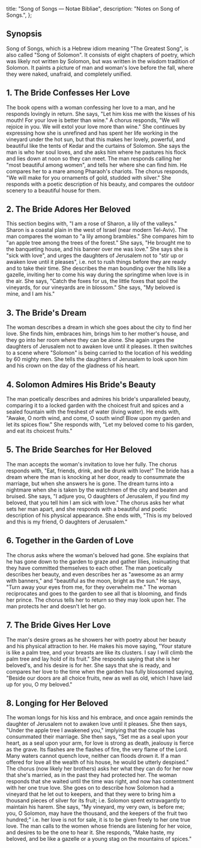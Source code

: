   title: "Song of Songs — Notae Bibliae",
  description: "Notes on Song of Songs.",
};

<Initial text="Song of Songs"/>

## Synopsis

Song of Songs, which is a Hebrew idiom meaning "The Greatest Song", is also called "Song of Solomon". It consists of eight chapters of poetry, which was likely not written by Solomon, but was written in the wisdom tradition of Solomon. It paints a picture of man and woman's love before the fall, where they were naked, unafraid, and completely unified.

## 1. The Bride Confesses Her Love

The book opens with a woman confessing her love to a man, and he responds lovingly in return. She says, "Let him kiss me with the kisses of his mouth! For your love is better than wine." A chorus responds, "We will rejoice in you. We will extol your love more than wine." She continues by expressing how she is unrefined and has spent her life working in the vineyard under the hot sun, but that this makes her lovely, powerful, and beautiful like the tents of Kedar and the curtains of Solomon. She says the man is who her soul loves, and she asks him where he pastures his flock and lies down at noon so they can meet. The man responds calling her "most beautiful among women", and tells her where she can find him. He compares her to a mare among Pharaoh's chariots. The chorus responds, "We will make for you ornaments of gold, studded with silver." She responds with a poetic description of his beauty, and compares the outdoor scenery to a beautiful house for them.

## 2. The Bride Adores Her Beloved

This section begins with, "I am a rose of Sharon, a lily of the valleys." Sharon is a coastal plain in the west of Israel (near modern Tel-Aviv). The man compares the woman to "a lily among brambles." She compares him to "an apple tree among the trees of the forest." She says, "He brought me to the banqueting house, and his banner over me was love." She says she is "sick with love", and urges the daughters of Jerusalem not to "stir up or awaken love until it pleases", i.e. not to rush things before they are ready and to take their time. She describes the man bounding over the hills like a gazelle, inviting her to come his way during the springtime when love is in the air. She says, "Catch the foxes for us, the little foxes that spoil the vineyards, for our vineyards are in blossom." She says, "My beloved is mine, and I am his."

## 3. The Bride's Dream

The woman describes a dream in which she goes about the city to find her love. She finds him, embraces him, brings him to her mother's house, and they go into her room where they can be alone. She again urges the daughters of Jerusalem not to awaken love until it pleases. It then switches to a scene where "Solomon" is being carried to the location of his wedding by 60 mighty men. She tells the daughters of Jerusalem to look upon him and his crown on the day of the gladness of his heart.

## 4. Solomon Admires His Bride's Beauty

The man poetically describes and admires his bride's unparalleled beauty, comparing it to a locked garden with the choicest fruit and spices and a sealed fountain with the freshest of water (living water). He ends with, "Awake, O north wind, and come, O south wind! Blow upon my garden and let its spices flow." She responds with, "Let my beloved come to his garden, and eat its choicest fruits."

## 5. The Bride Searches for Her Beloved

The man accepts the woman's invitation to love her fully. The chorus responds with, "Eat, friends, drink, and be drunk with love!" The bride has a dream where the man is knocking at her door, ready to consummate the marriage, but when she answers he is gone. The dream turns into a nightmare when she is taken by the watchmen of the city and beaten and bruised. She says, "I adjure you, O daughters of Jerusalem, if you find my beloved, that you tell him I am sick with love." The chorus asks her what sets her man apart, and she responds with a beautiful and poetic description of his physical appearance. She ends with, "This is my beloved and this is my friend, O daughters of Jerusalem."

## 6. Together in the Garden of Love

The chorus asks where the woman's beloved had gone. She explains that he has gone down to the garden to graze and gather lilies, insinuating that they have committed themselves to each other. The man poetically describes her beauty, and even describes her as "awesome as an army with banners," and "beautiful as the moon, bright as the sun." He says, "Turn away your eyes from me, for they overwhelm me." The woman reciprocates and goes to the garden to see all that is blooming, and finds her prince. The chorus tells her to return so they may look upon her. The man protects her and doesn't let her go.

## 7. The Bride Gives Her Love

The man's desire grows as he showers her with poetry about her beauty and his physical attraction to her. He makes his move saying, "Your stature is like a palm tree, and your breasts are like its clusters. I say I will climb the palm tree and lay hold of its fruit." She responds saying that she is her beloved's, and his desire is for her. She says that she is ready, and compares her love to the time when the garden has fully blossomed saying, "Beside our doors are all choice fruits, new as well as old, which I have laid up for you, O my beloved."

## 8. Longing for Her Beloved

The woman longs for his kiss and his embrace, and once again reminds the daughter of Jerusalem not to awaken love until it pleases. She then says, "Under the apple tree I awakened you," implying that the couple has consummated their marriage. She then says, "Set me as a seal upon your heart, as a seal upon your arm, for love is strong as death, jealousy is fierce as the grave. Its flashes are the flashes of fire, the very flame of the Lord. Many waters cannot quench love, neither can floods drown it. If a man offered for love all the wealth of his house, he would be utterly despised." The chorus (now likely her brothers) asks her what they can do for her now that she's married, as in the past they had protected her. The woman responds that she waited until the time was right, and now has contentment with her one true love. She goes on to describe how Solomon had a vineyard that he let out to keepers, and that they were to bring him a thousand pieces of silver for its fruit; i.e. Solomon spent extravagantly to maintain his harem. She says, "My vineyard, my very own, is before me; you, O Solomon, may have the thousand, and the keepers of the fruit two hundred;" i.e. her love is not for sale, it is to be given freely to her one true love. The man calls to the women whose friends are listening for her voice, and desires to be the one to hear it. She responds, "Make haste, my beloved, and be like a gazelle or a young stag on the mountains of spices."
